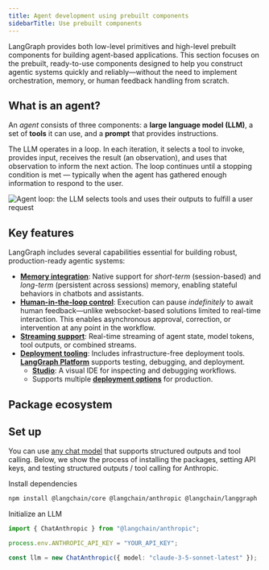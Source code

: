 ```yaml
---
title: Agent development using prebuilt components
sidebarTitle: Use prebuilt components
---
```



<AlphaCallout />

LangGraph provides both low-level primitives and high-level prebuilt components for building agent-based applications. This section focuses on the prebuilt, ready-to-use components designed to help you construct agentic systems quickly and reliably—without the need to implement orchestration, memory, or human feedback handling from scratch.

## What is an agent?

An _agent_ consists of three components: a **large language model (LLM)**, a set of **tools** it can use, and a **prompt** that provides instructions.

The LLM operates in a loop. In each iteration, it selects a tool to invoke, provides input, receives the result (an observation), and uses that observation to inform the next action. The loop continues until a stopping condition is met — typically when the agent has gathered enough information to respond to the user.

![Agent loop: the LLM selects tools and uses their outputs to fulfill a user request](/oss/images/agent.png)

## Key features

LangGraph includes several capabilities essential for building robust, production-ready agentic systems:

* [**Memory integration**](/oss/javascript/langgraph/add-memory): Native support for _short-term_ (session-based) and _long-term_ (persistent across sessions) memory, enabling stateful behaviors in chatbots and assistants.
* [**Human-in-the-loop control**](/oss/javascript/langgraph/human-in-the-loop): Execution can pause _indefinitely_ to await human feedback—unlike websocket-based solutions limited to real-time interaction. This enables asynchronous approval, correction, or intervention at any point in the workflow.
* [**Streaming support**](/oss/javascript/langgraph/streaming): Real-time streaming of agent state, model tokens, tool outputs, or combined streams.
* [**Deployment tooling**](/oss/javascript/langgraph/local-server): Includes infrastructure-free deployment tools. [**LangGraph Platform**](/langgraph-platform) supports testing, debugging, and deployment.
  * **[Studio](/langgraph-platform/langgraph-studio)**: A visual IDE for inspecting and debugging workflows.
  * Supports multiple [**deployment options**](/langgraph-platform/deployment-options) for production.

## Package ecosystem



<prebuiltsTableJS/>


## Set up



You can use [any chat model](https://js.langchain.com/docs/integrations/chat/) that supports structured outputs and tool calling. Below, we show the process of installing the packages, setting API keys, and testing structured outputs / tool calling for Anthropic.

Install dependencies

```bash
npm install @langchain/core @langchain/anthropic @langchain/langgraph
```

Initialize an LLM

```typescript
import { ChatAnthropic } from "@langchain/anthropic";

process.env.ANTHROPIC_API_KEY = "YOUR_API_KEY";

const llm = new ChatAnthropic({ model: "claude-3-5-sonnet-latest" });
```

